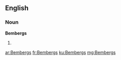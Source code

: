 ==English==

===Noun===
'''Bembergs'''

# {{plural of|Bemberg}}

[[ar:Bembergs]]
[[fr:Bembergs]]
[[ku:Bembergs]]
[[mg:Bembergs]]